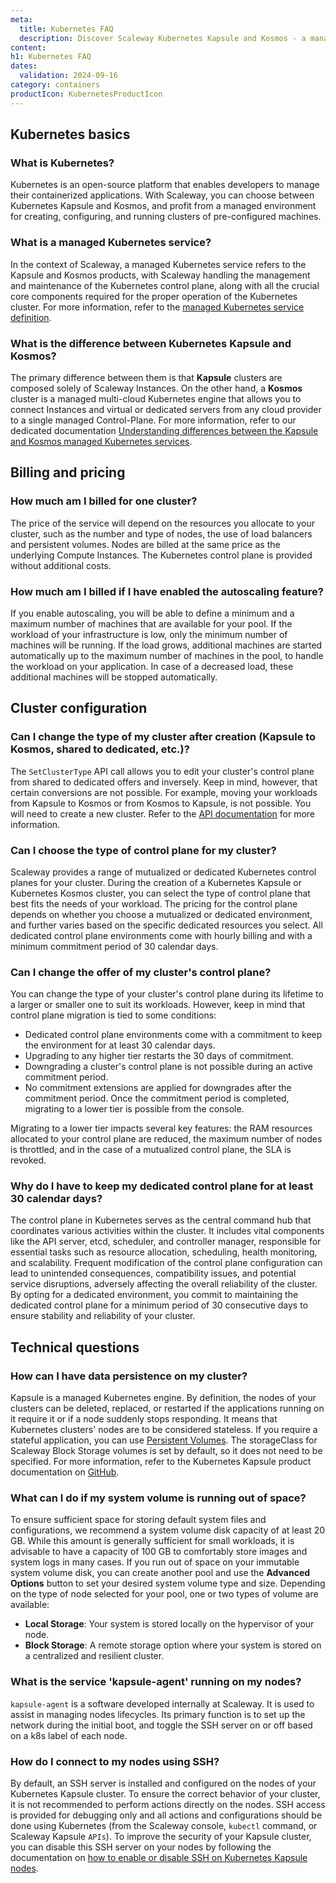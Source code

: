 ```yaml
---
meta:
  title: Kubernetes FAQ
  description: Discover Scaleway Kubernetes Kapsule and Kosmos - a managed Kubernetes service.
content:
h1: Kubernetes FAQ
dates:
  validation: 2024-09-16
category: containers
productIcon: KubernetesProductIcon
---
```


## Kubernetes basics

### What is Kubernetes?

Kubernetes is an open-source platform that enables developers to manage their containerized applications.
With Scaleway, you can choose between Kubernetes Kapsule and Kosmos, and profit from a managed environment for creating, configuring, and running clusters of pre-configured machines.

### What is a managed Kubernetes service?

In the context of Scaleway, a managed Kubernetes service refers to the Kapsule and Kosmos products, with Scaleway handling the management and maintenance of the Kubernetes control plane, along with all the crucial core components required for the proper operation of the Kubernetes cluster.
For more information, refer to the [managed Kubernetes service definition](/kubernetes/reference-content/managed-kubernetes-service-definition/).

### What is the difference between Kubernetes Kapsule and Kosmos?

The primary difference between them is that **Kapsule** clusters are composed solely of Scaleway Instances.
On the other hand, a **Kosmos** cluster is a managed multi-cloud Kubernetes engine that allows you to connect Instances and virtual or dedicated servers from any cloud provider to a single managed Control-Plane.
For more information, refer to our dedicated documentation [Understanding differences between the Kapsule and Kosmos managed Kubernetes services](/kubernetes/reference-content/understanding-differences-kapsule-kosmos/).

## Billing and pricing

### How much am I billed for one cluster?

The price of the service will depend on the resources you allocate to your cluster, such as the number and type of nodes, the use of load balancers and persistent volumes.
Nodes are billed at the same price as the underlying Compute Instances.
The Kubernetes control plane is provided without additional costs.

### How much am I billed if I have enabled the autoscaling feature?

If you enable autoscaling, you will be able to define a minimum and a maximum number of machines that are available for your pool.
If the workload of your infrastructure is low, only the minimum number of machines will be running. If the load grows, additional machines are started automatically up to the maximum number of machines in the pool, to handle the workload on your application. In case of a decreased load, these additional machines will be stopped automatically.

## Cluster configuration

### Can I change the type of my cluster after creation (Kapsule to Kosmos, shared to dedicated, etc.)?

The `SetClusterType` API call allows you to edit your cluster's control plane from shared to dedicated offers and inversely. Keep in mind, however, that certain conversions are not possible.
For example, moving your workloads from Kapsule to Kosmos or from Kosmos to Kapsule, is not possible. You will need to create a new cluster. Refer to the [API documentation](https://www.scaleway.com/en/developers/api/kubernetes/#path-clusters-change-the-cluster-type) for more information.

### Can I choose the type of control plane for my cluster?

Scaleway provides a range of mutualized or dedicated Kubernetes control planes for your cluster. During the creation of a Kubernetes Kapsule or Kubernetes Kosmos cluster, you can select the type of control plane that best fits the needs of your workload.
The pricing for the control plane depends on whether you choose a mutualized or dedicated environment, and further varies based on the specific dedicated resources you select. All dedicated control plane environments come with hourly billing and with a minimum commitment period of 30 calendar days.

### Can I change the offer of my cluster's control plane?

You can change the type of your cluster's control plane during its lifetime to a larger or smaller one to suit its workloads. However, keep in mind that control plane migration is tied to some conditions:
*  Dedicated control plane environments come with a commitment to keep the environment for at least 30 calendar days.
*  Upgrading to any higher tier restarts the 30 days of commitment.
*  Downgrading a cluster's control plane is not possible during an active commitment period.
*  No commitment extensions are applied for downgrades after the commitment period. Once the commitment period is completed, migrating to a lower tier is possible from the console.
 <Message type="important">
    Migrating to a lower tier impacts several key features: the RAM resources allocated to your control plane are reduced, the maximum number of nodes is throttled, and in the case of a mutualized control plane, the SLA is revoked.
  </Message>

### Why do I have to keep my dedicated control plane for at least 30 calendar days?

The control plane in Kubernetes serves as the central command hub that coordinates various activities within the cluster. It includes vital components like the API server, etcd, scheduler, and controller manager, responsible for essential tasks such as resource allocation, scheduling, health monitoring, and scalability. Frequent modification of the control plane configuration can lead to unintended consequences, compatibility issues, and potential service disruptions, adversely affecting the overall reliability of the cluster.
By opting for a dedicated environment, you commit to maintaining the dedicated control plane for a minimum period of 30 consecutive days to ensure stability and reliability of your cluster.

## Technical questions

### How can I have data persistence on my cluster?

Kapsule is a managed Kubernetes engine. By definition, the nodes of your clusters can be deleted, replaced, or restarted if the applications running on it require it or if a node suddenly stops responding. It means that Kubernetes clusters' nodes are to be considered stateless.
If you require a stateful application, you can use [Persistent Volumes](https://kubernetes.io/docs/concepts/storage/persistent-volumes/).
The storageClass for Scaleway Block Storage volumes is set by default, so it does not need to be specified.
For more information, refer to the Kubernetes Kapsule product documentation on [GitHub](https://github.com/scaleway/scaleway-csi/tree/master/examples/kubernetes).

### What can I do if my system volume is running out of space?

To ensure sufficient space for storing default system files and configurations, we recommend a system volume disk capacity of at least 20 GB. While this amount is generally sufficient for small workloads, it is advisable to have a capacity of 100 GB to comfortably store images and system logs in many cases.
If you run out of space on your immutable system volume disk, you can create another pool and use the **Advanced Options** button to set your desired system volume type and size.
Depending on the type of node selected for your pool, one or two types of volume are available:
* **Local Storage**: Your system is stored locally on the hypervisor of your node.
* **Block Storage**: A remote storage option where your system is stored on a centralized and resilient cluster.

### What is the service 'kapsule-agent' running on my nodes?

`kapsule-agent` is a software developed internally at Scaleway. It is used to assist in managing nodes lifecycles. Its primary function is to set up the network during the initial boot, and toggle the SSH server on or off based on a k8s label of each node.

### How do I connect to my nodes using SSH?

By default, an SSH server is installed and configured on the nodes of your Kubernetes Kapsule cluster. To ensure the correct behavior of your cluster, it is not recommended to perform actions directly on the nodes. SSH access is provided for debugging only and all actions and configurations should be done using Kubernetes (from the Scaleway console, `kubectl` command, or Scaleway Kapsule `APIs`).
To improve the security of your Kapsule cluster, you can disable this SSH server on your nodes by following the documentation on [how to enable or disable SSH on Kubernetes Kapsule nodes](/kubernetes/how-to/enable-disable-ssh/).